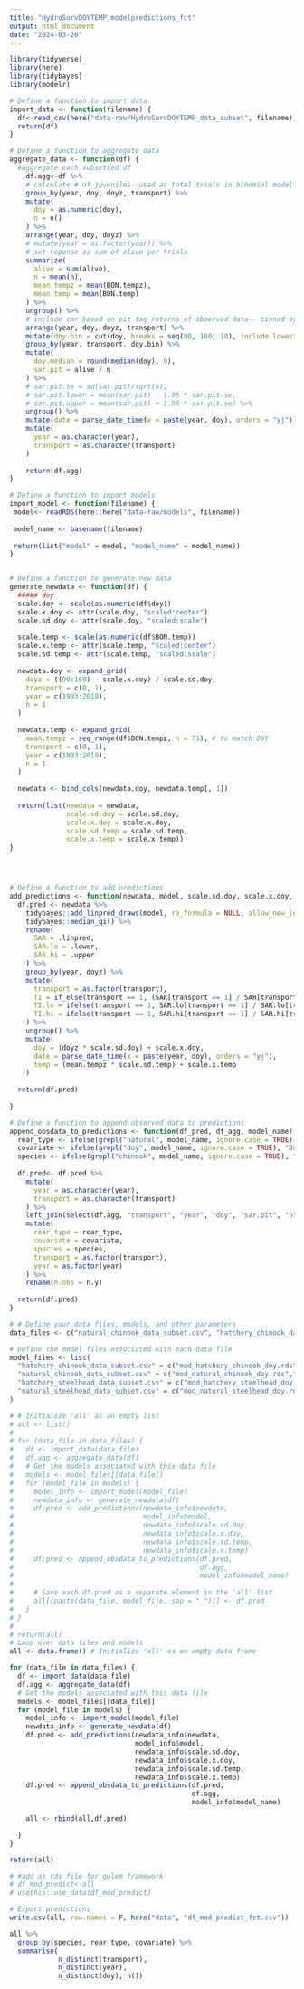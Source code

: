 ```yaml
---
title: "HydroSurvDOYTEMP_modelpredictions_fct"
output: html_document
date: "2024-03-26"
---
```


```r
library(tidyverse)
library(here)
library(tidybayes)
library(modelr)
```


```r
# Define a function to import data
import_data <- function(filename) {
  df<-read_csv(here("data-raw/HydroSurvDOYTEMP_data_subset", filename))
  return(df)
}

# Define a function to aggregate data
aggregate_data <- function(df) {
  #aggregate each subsetted df
    df.agg<-df %>%
    # calculate # of juveniles--used as total trials in binomial model
    group_by(year, doy, doyz, transport) %>%
    mutate(
      doy = as.numeric(doy),
      n = n()
    ) %>%
    arrange(year, doy, doyz) %>%
    # mutate(year = as.factor(year)) %>%
    # set reponse as sum of alive per trials
    summarize(
      alive = sum(alive),
      n = mean(n),
      mean.tempz = mean(BON.tempz),
      mean.temp = mean(BON.temp)
    ) %>%
    ungroup() %>%
    # include sar based on pit tag returns of observed data-- binned by year, weekly doy (doy.bin), and transport (ROR v Transport)
    arrange(year, doy, doyz, transport) %>%
    mutate(doy.bin = cut(doy, breaks = seq(90, 160, 10), include.lowest = TRUE)) %>%
    group_by(year, transport, doy.bin) %>%
    mutate(
      doy.median = round(median(doy), 0),
      sar.pit = alive / n
    ) %>%
    # sar.pit.se = sd(sar.pit)/sqrt(n),
    # sar.pit.lower = mean(sar.pit) - 1.96 * sar.pit.se,
    # sar.pit.upper = mean(sar.pit) + 1.96 * sar.pit.se) %>%
    ungroup() %>%
    mutate(date = parse_date_time(x = paste(year, doy), orders = "yj")) %>%
    mutate(
      year = as.character(year),
      transport = as.character(transport)
    )
    
    return(df.agg)
}

# Define a function to import models
import_model <- function(filename) {
 model<- readRDS(here::here("data-raw/models", filename))
 
 model_name <- basename(filename)
 
 return(list("model" = model, "model_name" = model_name))
}


# Define a function to generate new data
generate_newdata <- function(df) {
  ##### doy
  scale.doy <- scale(as.numeric(df$doy))
  scale.x.doy <- attr(scale.doy, "scaled:center")
  scale.sd.doy <- attr(scale.doy, "scaled:scale")
  
  scale.temp <- scale(as.numeric(df$BON.temp))
  scale.x.temp <- attr(scale.temp, "scaled:center")
  scale.sd.temp <- attr(scale.temp, "scaled:scale")
  
  newdata.doy <- expand_grid(
    doyz = ((90:160) - scale.x.doy) / scale.sd.doy,
    transport = c(0, 1),
    year = c(1993:2018),
    n = 1
  )
  
  newdata.temp <- expand_grid(
    mean.tempz = seq_range(df$BON.tempz, n = 71), # to match DOY
    transport = c(0, 1),
    year = c(1993:2018),
    n = 1
  )
  
  newdata <- bind_cols(newdata.doy, newdata.temp[, 1])
  
  return(list(newdata = newdata, 
              scale.sd.doy = scale.sd.doy, 
              scale.x.doy = scale.x.doy, 
              scale.sd.temp = scale.sd.temp, 
              scale.x.temp = scale.x.temp))
}




# Define a function to add predictions
add_predictions <- function(newdata, model, scale.sd.doy, scale.x.doy, scale.sd.temp, scale.x.temp) {
  df.pred <- newdata %>%
    tidybayes::add_linpred_draws(model, re_formula = NULL, allow_new_levels = TRUE, transform = TRUE) %>%
    tidybayes::median_qi() %>%
    rename(
      SAR = .linpred,
      SAR.lo = .lower,
      SAR.hi = .upper
    ) %>%
    group_by(year, doyz) %>%
    mutate(
      transport = as.factor(transport),
      TI = if_else(transport == 1, (SAR[transport == 1] / SAR[transport == 0]), NA),
      TI.lo = ifelse(transport == 1, SAR.lo[transport == 1] / SAR.lo[transport == 0], NA),
      TI.hi = ifelse(transport == 1, SAR.hi[transport == 1] / SAR.hi[transport == 0], NA)
    ) %>%
    ungroup() %>%
    mutate(
      doy = (doyz * scale.sd.doy) + scale.x.doy,
      date = parse_date_time(x = paste(year, doy), orders = "yj"),
      temp = (mean.tempz * scale.sd.temp) + scale.x.temp
    )
  
  return(df.pred)
  
}

# Define a function to append observed data to predictions
append_obsdata_to_predictions <- function(df_pred, df_agg, model_name) {
  rear_type <- ifelse(grepl("natural", model_name, ignore.case = TRUE), "Natural-origin", "Hatchery-origin")
  covariate <- ifelse(grepl("doy", model_name, ignore.case = TRUE), "Day-of-year (DOY)", "Temperature (°C)")
  species <- ifelse(grepl("chinook", model_name, ignore.case = TRUE), "Chinook", "Steelhead")
  
  df.pred<- df.pred %>%
    mutate(
      year = as.character(year),
      transport = as.character(transport)
    ) %>%
    left_join(select(df.agg, "transport", "year", "doy", "sar.pit", "n"), by = c("transport", "year", "doy")) %>%
    mutate(
      rear_type = rear_type,
      covariate = covariate,
      species = species,
      transport = as.factor(transport),
      year = as.factor(year)
    ) %>%
    rename(n.obs = n.y)
  
  return(df.pred)
}

# # Define your data files, models, and other parameters
data_files <- c("natural_chinook_data_subset.csv", "hatchery_chinook_data_subset.csv", "natural_steelhead_data_subset.csv", "hatchery_steelhead_data_subset.csv")

# Define the model files associated with each data file
model_files <- list(
  "hatchery_chinook_data_subset.csv" = c("mod_hatchery_chinook_doy.rds", "mod_hatchery_chinook_temp.rds"),
  "natural_chinook_data_subset.csv" = c("mod_natural_chinook_doy.rds","mod_natural_chinook_temp.rds"),
  "hatchery_steelhead_data_subset.csv" = c("mod_hatchery_steelhead_doy.rds", "mod_hatchery_steelhead_temp.rds"),
  "natural_steelhead_data_subset.csv" = c("mod_natural_steelhead_doy.rds", "mod_natural_steelhead_temp.rds") 
)

# # Initialize 'all' as an empty list
# all <- list()
# 
# for (data_file in data_files) {
#   df <- import_data(data_file)
#   df.agg <- aggregate_data(df)
#   # Get the models associated with this data file
#   models <- model_files[[data_file]]
#   for (model_file in models) {
#     model_info <- import_model(model_file)
#     newdata_info <- generate_newdata(df)
#     df.pred <- add_predictions(newdata_info$newdata, 
#                                model_info$model, 
#                                newdata_info$scale.sd.doy, 
#                                newdata_info$scale.x.doy, 
#                                newdata_info$scale.sd.temp, 
#                                newdata_info$scale.x.temp)
#     df.pred <- append_obsdata_to_predictions(df.pred, 
#                                              df.agg, 
#                                              model_info$model_name)
#     
#     # Save each df.pred as a separate element in the 'all' list
#     all[[paste(data_file, model_file, sep = "_")]] <- df.pred
#   }
# }
# 
# return(all)
# Loop over data files and models
all <- data.frame() # Initialize 'all' as an empty data frame

for (data_file in data_files) {
  df <- import_data(data_file)
  df.agg <- aggregate_data(df)
  # Get the models associated with this data file
  models <- model_files[[data_file]]
  for (model_file in models) {
    model_info <- import_model(model_file)
    newdata_info <- generate_newdata(df)
    df.pred <- add_predictions(newdata_info$newdata,
                               model_info$model,
                               newdata_info$scale.sd.doy,
                               newdata_info$scale.x.doy,
                               newdata_info$scale.sd.temp,
                               newdata_info$scale.x.temp)
    df.pred <- append_obsdata_to_predictions(df.pred,
                                             df.agg,
                                             model_info$model_name)

    all <- rbind(all,df.pred)

  }
}

return(all)

# #add as rds file for golem framework
# df_mod_predict<-all
# usethis::use_data(df_mod_predict)

# Export predictions
write.csv(all, row.names = F, here("data", "df_mod_predict_fct.csv"))
```



```r

all %>% 
  group_by(species, rear_type, covariate) %>% 
  summarise(
            n_distinct(transport), 
            n_distinct(year), 
            n_distinct(doy), n())

```


